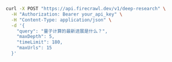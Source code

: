 ```bash cURL
curl -X POST "https://api.firecrawl.dev/v1/deep-research" \
  -H "Authorization: Bearer your_api_key" \
  -H "Content-Type: application/json" \
  -d '{
    "query": "量子计算的最新进展是什么？",
    "maxDepth": 5,
    "timeLimit": 180,
    "maxUrls": 15
  }'
```